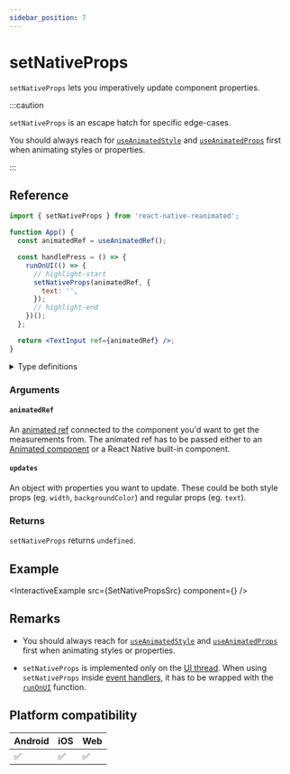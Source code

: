 ```yaml
---
sidebar_position: 7
---
```


# setNativeProps

`setNativeProps` lets you imperatively update component properties.

:::caution

`setNativeProps` is an escape hatch for specific edge-cases.

You should always reach for [`useAnimatedStyle`](docs/core/useAnimatedStyle) and [`useAnimatedProps`](docs/core/useAnimatedProps) first when animating styles or properties.

:::

## Reference

```jsx
import { setNativeProps } from 'react-native-reanimated';

function App() {
  const animatedRef = useAnimatedRef();

  const handlePress = () => {
    runOnUI(() => {
      // highlight-start
      setNativeProps(animatedRef, {
        text: '',
      });
      // highlight-end
    })();
  };

  return <TextInput ref={animatedRef} />;
}
```

<details>
<summary>Type definitions</summary>

```typescript
function setNativeProps<T extends Component>(
  animatedRef: AnimatedRef<T>,
  updates: StyleProps
) => void;
```

</details>

### Arguments

#### `animatedRef`

An [animated ref](/docs/core/useAnimatedRef#returns) connected to the component you'd want to get the measurements from. The animated ref has to be passed either to an [Animated component](/docs/fundamentals/glossary#animated-component) or a React Native built-in component.

#### `updates`

An object with properties you want to update. These could be both style props (eg. `width`, `backgroundColor`) and regular props (eg. `text`).

### Returns

`setNativeProps` returns `undefined`.

## Example


<InteractiveExample src={SetNativePropsSrc} component={<SetNativeProps />} />

## Remarks

- You should always reach for [`useAnimatedStyle`](docs/core/useAnimatedStyle) and [`useAnimatedProps`](docs/core/useAnimatedProps) first when animating styles or properties.

- `setNativeProps` is implemented only on the [UI thread](/docs/fundamentals/glossary#ui-thread). When using `setNativeProps` inside [event handlers](https://react.dev/learn/responding-to-events#adding-event-handlers), it has to be wrapped with the [`runOnUI`](/docs/threading/runOnUI) function.

## Platform compatibility

<div className="compatibility">

| Android | iOS | Web |
| ------- | --- | --- |
| ✅      | ✅  | ✅  |

</div>
